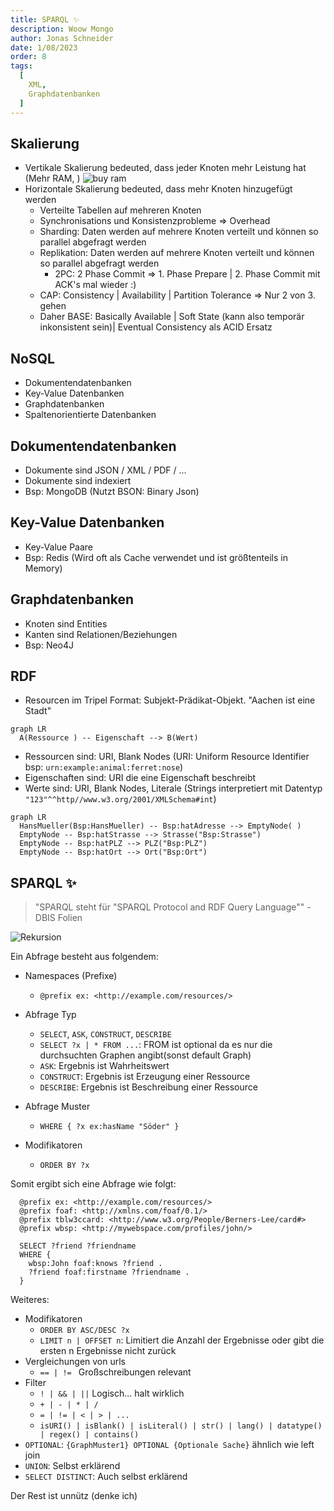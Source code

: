 ```yaml
---
title: SPARQL ✨
description: Woow Mongo 
author: Jonas Schneider
date: 1/08/2023
order: 8
tags:
  [
    XML,
    Graphdatenbanken
  ]
---
```


## Skalierung
- Vertikale Skalierung bedeuted, dass jeder Knoten mehr Leistung hat (Mehr RAM, )
![buy ram](https://media.tenor.com/YcFi_XrKoJcAAAAC/digibyte-dgb.gif)
- Horizontale Skalierung bedeuted, dass mehr Knoten hinzugefügt werden
  - Verteilte Tabellen auf mehreren Knoten
  - Synchronisations und Konsistenzprobleme => Overhead
  - Sharding: Daten werden auf mehrere Knoten verteilt und können so parallel abgefragt werden
  - Replikation: Daten werden auf mehrere Knoten verteilt und können so parallel abgefragt werden
    - 2PC: 2 Phase Commit => 1. Phase Prepare | 2. Phase Commit mit ACK's mal wieder :)
  - CAP: Consistency | Availability | Partition Tolerance => Nur 2 von 3. gehen
  - Daher BASE: Basically Available | Soft State (kann also temporär inkonsistent sein)| Eventual Consistency als ACID Ersatz  

## NoSQL
- Dokumentendatenbanken
- Key-Value Datenbanken
- Graphdatenbanken
- Spaltenorientierte Datenbanken

## Dokumentendatenbanken
- Dokumente sind JSON / XML / PDF / ...
- Dokumente sind indexiert
- Bsp: MongoDB (Nutzt BSON: Binary Json)

## Key-Value Datenbanken
- Key-Value Paare
- Bsp: Redis (Wird oft als Cache verwendet und ist größtenteils in Memory)

## Graphdatenbanken
- Knoten sind Entities
- Kanten sind Relationen/Beziehungen
- Bsp: Neo4J


## RDF

- Resourcen im Tripel Format: Subjekt-Prädikat-Objekt. "Aachen ist eine Stadt"

```mermaid
graph LR
  A(Ressource ) -- Eigenschaft --> B(Wert)
```

- Ressourcen sind: URI, Blank Nodes (URI: Uniform Resource Identifier bsp: `urn:example:animal:ferret:nose`)
- Eigenschaften sind: URI die eine Eigenschaft beschreibt
- Werte sind: URI, Blank Nodes, Literale (Strings interpretiert mit Datentyp `"123"^^http//www.w3.org/2001/XMLSchema#int`)


```mermaid
graph LR
  HansMueller(Bsp:HansMueller) -- Bsp:hatAdresse --> EmptyNode( )
  EmptyNode -- Bsp:hatStrasse --> Strasse("Bsp:Strasse")
  EmptyNode -- Bsp:hatPLZ --> PLZ("Bsp:PLZ")
  EmptyNode -- Bsp:hatOrt --> Ort("Bsp:Ort")
```

## SPARQL ✨

> "SPARQL steht für "SPARQL Protocol and RDF Query Language"" - DBIS Folien

![Rekursion](https://media.tenor.com/fRjZqbFCKTkAAAAM/pizza-inception.gif)

Ein Abfrage besteht aus folgendem:

- Namespaces (Prefixe)
  - `@prefix ex: <http://example.com/resources/>`
- Abfrage Typ
  - `SELECT`, `ASK`, `CONSTRUCT`, `DESCRIBE`
  - `SELECT ?x | * FROM ...`: FROM ist optional da es nur die durchsuchten Graphen angibt(sonst default Graph)
  - `ASK`: Ergebnis ist Wahrheitswert
  - `CONSTRUCT`: Ergebnis ist Erzeugung einer Ressource
  - `DESCRIBE`: Ergebnis ist Beschreibung einer Ressource

- Abfrage Muster
  - `WHERE { ?x ex:hasName "Söder" }`
- Modifikatoren
  - `ORDER BY ?x`

Somit ergibt sich eine Abfrage wie folgt:

```sparql
  @prefix ex: <http://example.com/resources/>
  @prefix foaf: <http://xmlns.com/foaf/0.1/>
  @prefix tblw3ccard: <http://www.w3.org/People/Berners-Lee/card#>
  @prefix wbsp: <http://mywebspace.com/profiles/john/>

  SELECT ?friend ?friendname
  WHERE {
    wbsp:John foaf:knows ?friend .
    ?friend foaf:firstname ?friendname .
  }
```

Weiteres:
  - Modifikatoren
    - `ORDER BY ASC/DESC ?x`
    - `LIMIT n | OFFSET n`: Limitiert die Anzahl der Ergebnisse oder gibt die ersten n Ergebnisse nicht zurück
  - Vergleichungen von urls
    - `== | != ` Großschreibungen relevant
  - Filter
    - `! | && | ||` Logisch... halt wirklich
    - `+ | - | * | /`
    - `= | != | < | > | ...`
    - `isURI() | isBlank() | isLiteral() | str() | lang() | datatype() | regex() | contains()`
  - `OPTIONAL`: `{GraphMuster1} OPTIONAL {Optionale Sache}` ähnlich wie left join 
  - `UNION`: Selbst erklärend
  - `SELECT DISTINCT`: Auch selbst erklärend
  

Der Rest ist unnütz (denke ich)
